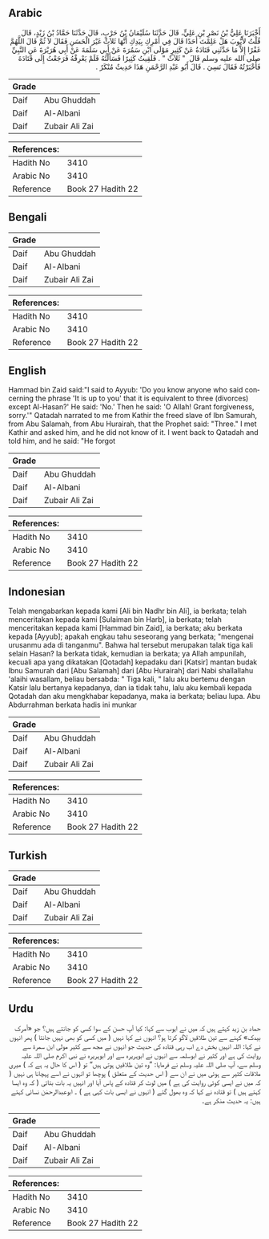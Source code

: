 ## Arabic


<div dir="rtl" lang="ar" style={{fontSize:'larger',backgroundColor:'#f8f9fa',padding:20}}>
أَخْبَرَنَا عَلِيُّ بْنُ نَصْرِ بْنِ عَلِيٍّ، قَالَ حَدَّثَنَا سُلَيْمَانُ بْنُ حَرْبٍ، قَالَ حَدَّثَنَا حَمَّادُ بْنُ زَيْدٍ، قَالَ قُلْتُ لأَيُّوبَ هَلْ عَلِمْتَ أَحَدًا قَالَ فِي أَمْرِكِ بِيَدِكِ أَنَّهَا ثَلاَثٌ غَيْرَ الْحَسَنِ فَقَالَ لاَ ثُمَّ قَالَ اللَّهُمَّ غَفْرًا إِلاَّ مَا حَدَّثَنِي قَتَادَةُ عَنْ كَثِيرٍ مَوْلَى ابْنِ سَمُرَةَ عَنْ أَبِي سَلَمَةَ عَنْ أَبِي هُرَيْرَةَ عَنِ النَّبِيِّ صلى الله عليه وسلم قَالَ ‏ "‏ ثَلاَثٌ ‏"‏ ‏.‏ فَلَقِيتُ كَثِيرًا فَسَأَلْتُهُ فَلَمْ يَعْرِفْهُ فَرَجَعْتُ إِلَى قَتَادَةَ فَأَخْبَرْتُهُ فَقَالَ نَسِيَ ‏.‏ قَالَ أَبُو عَبْدِ الرَّحْمَنِ هَذَا حَدِيثٌ مُنْكَرٌ ‏.‏
</div>
<div style={{backgroundColor:'#f8f9fa',padding:20, marginBottom: 10}}><table> <thead> <tr> <th>Grade</th> <th></th> </tr> </thead> <tbody> <tr><td>Daif</td><td>Abu Ghuddah</td></tr><tr><td>Daif</td><td>Al-Albani</td></tr><tr><td>Daif</td><td>Zubair Ali Zai</td></tr></tbody></table><table> <thead> <tr> <th>References:</th> <th></th> </tr> </thead> <tbody><tr><td>Hadith No</td><td>3410</td></tr><tr><td>Arabic No</td><td>3410</td></tr><tr><td>Reference</td><td>Book 27 Hadith 22</td></tr></tbody></table></div>

## Bengali


<div dir="ltr" lang="bn" style={{fontSize:'larger',backgroundColor:'#f8f9fa',padding:20}}>

</div>
<div style={{backgroundColor:'#f8f9fa',padding:20, marginBottom: 10}}><table> <thead> <tr> <th>Grade</th> <th></th> </tr> </thead> <tbody> <tr><td>Daif</td><td>Abu Ghuddah</td></tr><tr><td>Daif</td><td>Al-Albani</td></tr><tr><td>Daif</td><td>Zubair Ali Zai</td></tr></tbody></table><table> <thead> <tr> <th>References:</th> <th></th> </tr> </thead> <tbody><tr><td>Hadith No</td><td>3410</td></tr><tr><td>Arabic No</td><td>3410</td></tr><tr><td>Reference</td><td>Book 27 Hadith 22</td></tr></tbody></table></div>

## English


<div dir="ltr" lang="en" style={{fontSize:'larger',backgroundColor:'#f8f9fa',padding:20}}>
Hammad bin Zaid said:"I said to Ayyub: 'Do you know anyone who said concerning the phrase 'It is up to you' that it is equivalent to three (divorces) except Al-Hasan?' He said: 'No.' Then he said: 'O Allah! Grant forgiveness, sorry.'" Qatadah narrated to me from Kathir the freed slave of Ibn Samurah, from Abu Salamah, from Abu Hurairah, that the Prophet said: "Three." I met Kathir and asked him, and he did not know of it. I went back to Qatadah and told him, and he said: "He forgot
</div>
<div style={{backgroundColor:'#f8f9fa',padding:20, marginBottom: 10}}><table> <thead> <tr> <th>Grade</th> <th></th> </tr> </thead> <tbody> <tr><td>Daif</td><td>Abu Ghuddah</td></tr><tr><td>Daif</td><td>Al-Albani</td></tr><tr><td>Daif</td><td>Zubair Ali Zai</td></tr></tbody></table><table> <thead> <tr> <th>References:</th> <th></th> </tr> </thead> <tbody><tr><td>Hadith No</td><td>3410</td></tr><tr><td>Arabic No</td><td>3410</td></tr><tr><td>Reference</td><td>Book 27 Hadith 22</td></tr></tbody></table></div>

## Indonesian


<div dir="ltr" lang="id" style={{fontSize:'larger',backgroundColor:'#f8f9fa',padding:20}}>
Telah mengabarkan kepada kami [Ali bin Nadhr bin Ali], ia berkata; telah menceritakan kepada kami [Sulaiman bin Harb], ia berkata; telah menceritakan kepada kami [Hammad bin Zaid], ia berkata; aku berkata kepada [Ayyub]; apakah engkau tahu seseorang yang berkata; "mengenai urusanmu ada di tanganmu". Bahwa hal tersebut merupakan talak tiga kali selain Hasan? Ia berkata tidak, kemudian ia berkata; ya Allah ampunilah, kecuali apa yang dikatakan [Qotadah] kepadaku dari [Katsir] mantan budak Ibnu Samurah dari [Abu Salamah] dari [Abu Hurairah] dari Nabi shallallahu 'alaihi wasallam, beliau bersabda: " Tiga kali, " lalu aku bertemu dengan Katsir lalu bertanya kepadanya, dan ia tidak tahu, lalu aku kembali kepada Qotadah dan aku mengkhabar kepadanya, maka ia berkata; beliau lupa. Abu Abdurrahman berkata hadis ini munkar
</div>
<div style={{backgroundColor:'#f8f9fa',padding:20, marginBottom: 10}}><table> <thead> <tr> <th>Grade</th> <th></th> </tr> </thead> <tbody> <tr><td>Daif</td><td>Abu Ghuddah</td></tr><tr><td>Daif</td><td>Al-Albani</td></tr><tr><td>Daif</td><td>Zubair Ali Zai</td></tr></tbody></table><table> <thead> <tr> <th>References:</th> <th></th> </tr> </thead> <tbody><tr><td>Hadith No</td><td>3410</td></tr><tr><td>Arabic No</td><td>3410</td></tr><tr><td>Reference</td><td>Book 27 Hadith 22</td></tr></tbody></table></div>

## Turkish


<div dir="ltr" lang="tr" style={{fontSize:'larger',backgroundColor:'#f8f9fa',padding:20}}>

</div>
<div style={{backgroundColor:'#f8f9fa',padding:20, marginBottom: 10}}><table> <thead> <tr> <th>Grade</th> <th></th> </tr> </thead> <tbody> <tr><td>Daif</td><td>Abu Ghuddah</td></tr><tr><td>Daif</td><td>Al-Albani</td></tr><tr><td>Daif</td><td>Zubair Ali Zai</td></tr></tbody></table><table> <thead> <tr> <th>References:</th> <th></th> </tr> </thead> <tbody><tr><td>Hadith No</td><td>3410</td></tr><tr><td>Arabic No</td><td>3410</td></tr><tr><td>Reference</td><td>Book 27 Hadith 22</td></tr></tbody></table></div>

## Urdu


<div dir="rtl" lang="ur" style={{fontSize:'larger',backgroundColor:'#f8f9fa',padding:20}}>
حماد بن زید کہتے ہیں کہ میں نے ایوب سے کہا: کیا آپ حسن کے سوا کسی کو جانتے ہیں؟ جو «أمرک بیدک» کہنے سے تین طلاقیں لاگو کرتا ہو؟ انہوں نے کہا نہیں ( میں کسی کو بھی نہیں جانتا ) پھر انہوں نے کہا: اللہ انہیں بخش دے اب رہی قتادہ کی حدیث جو انہوں نے مجھ سے کثیر مولی ابن سمرۃ سے روایت کی ہے اور کثیر نے ابوسلمہ سے انہوں نے ابوہریرہ سے اور ابوہریرہ نے نبی اکرم صلی اللہ علیہ وسلم سے، آپ صلی اللہ علیہ وسلم نے فرمایا: ”وہ تین طلاقیں ہوتی ہیں“ تو ( اس کا حال یہ ہے کہ ) میری ملاقات کثیر سے ہوئی میں نے ان سے ( اس حدیث کے متعلق ) پوچھا تو انہوں نے اسے پہچانا ہی نہیں ( کہ میں نے ایسی کوئی روایت کی ہے ) میں لوٹ کر قتادہ کے پاس آیا اور انہیں یہ بات بتائی ( کہ وہ ایسا کہتے ہیں ) تو قتادہ نے کہا کہ وہ بھول گئے ( انہوں نے ایسی بات کہی ہے ) ۔ ابوعبدالرحمٰن نسائی کہتے ہیں: یہ حدیث منکر ہے۔
</div>
<div style={{backgroundColor:'#f8f9fa',padding:20, marginBottom: 10}}><table> <thead> <tr> <th>Grade</th> <th></th> </tr> </thead> <tbody> <tr><td>Daif</td><td>Abu Ghuddah</td></tr><tr><td>Daif</td><td>Al-Albani</td></tr><tr><td>Daif</td><td>Zubair Ali Zai</td></tr></tbody></table><table> <thead> <tr> <th>References:</th> <th></th> </tr> </thead> <tbody><tr><td>Hadith No</td><td>3410</td></tr><tr><td>Arabic No</td><td>3410</td></tr><tr><td>Reference</td><td>Book 27 Hadith 22</td></tr></tbody></table></div>